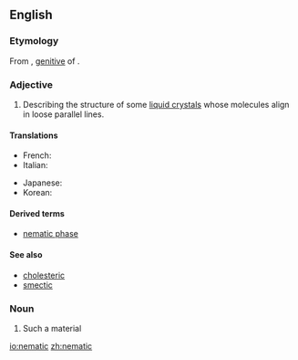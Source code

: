==English==

===Etymology===
From {{etyl|grc|en}} {{term|νήματος|lang=grc}}, [[genitive]] of {{term|νῆμα||thread|lang=grc}}.

===Adjective===
{{en-adj}}

# {{physics|chemistry}} Describing the structure of some [[liquid crystal]]s whose molecules align in loose parallel lines.

====Translations====
{{trans-top}}
* French: {{t+|fr|nématique}}
* Italian: {{t-|it|nematico}}
{{trans-mid}}
* Japanese: {{t-|ja|ネマティック|tr=nematikku|sc=Jpan}}
* Korean: {{t-|ko|네마틱|tr=nematik|sc=Kore}}
{{trans-bottom}}

====Derived terms====
* [[nematic phase]]

====See also====
* [[cholesteric]]
* [[smectic]]

===Noun===
{{en-noun}}

# Such a material

[[io:nematic]]
[[zh:nematic]]